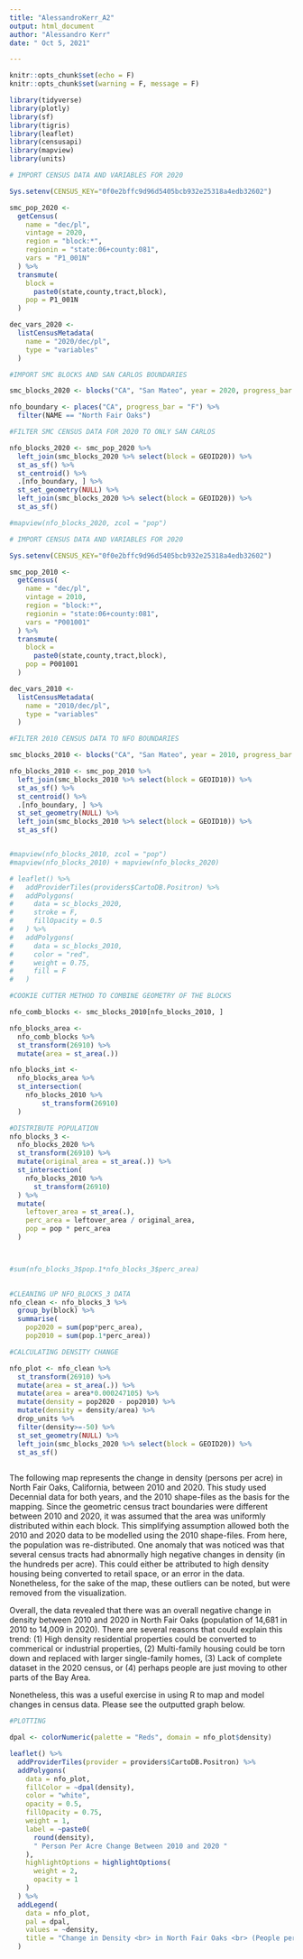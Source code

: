 ```yaml
---
title: "AlessandroKerr_A2"
output: html_document
author: "Alessandro Kerr"
date: " Oct 5, 2021"

---
```


```r
knitr::opts_chunk$set(echo = F)
knitr::opts_chunk$set(warning = F, message = F)
```

```r
library(tidyverse)
library(plotly)
library(sf)
library(tigris)
library(leaflet)
library(censusapi)
library(mapview)
library(units)

```

```r
# IMPORT CENSUS DATA AND VARIABLES FOR 2020

Sys.setenv(CENSUS_KEY="0f0e2bffc9d96d5405bcb932e25318a4edb32602")

smc_pop_2020 <-
  getCensus(
    name = "dec/pl",
    vintage = 2020,
    region = "block:*", 
    regionin = "state:06+county:081",
    vars = "P1_001N"
  ) %>% 
  transmute(
    block =
      paste0(state,county,tract,block),
    pop = P1_001N
  )

dec_vars_2020 <-
  listCensusMetadata(
    name = "2020/dec/pl",
    type = "variables"
  )


```


```r
#IMPORT SMC BLOCKS AND SAN CARLOS BOUNDARIES

smc_blocks_2020 <- blocks("CA", "San Mateo", year = 2020, progress_bar = F)

nfo_boundary <- places("CA", progress_bar = "F") %>%
  filter(NAME == "North Fair Oaks")

#FILTER SMC CENSUS DATA FOR 2020 TO ONLY SAN CARLOS

nfo_blocks_2020 <- smc_pop_2020 %>% 
  left_join(smc_blocks_2020 %>% select(block = GEOID20)) %>% 
  st_as_sf() %>% 
  st_centroid() %>% 
  .[nfo_boundary, ] %>% 
  st_set_geometry(NULL) %>% 
  left_join(smc_blocks_2020 %>% select(block = GEOID20)) %>% 
  st_as_sf()

#mapview(nfo_blocks_2020, zcol = "pop")

```

```r
# IMPORT CENSUS DATA AND VARIABLES FOR 2020

Sys.setenv(CENSUS_KEY="0f0e2bffc9d96d5405bcb932e25318a4edb32602")

smc_pop_2010 <-
  getCensus(
    name = "dec/pl",
    vintage = 2010,
    region = "block:*", 
    regionin = "state:06+county:081",
    vars = "P001001"
  ) %>% 
  transmute(
    block =
      paste0(state,county,tract,block),
    pop = P001001
  )

dec_vars_2010 <-
  listCensusMetadata(
    name = "2010/dec/pl",
    type = "variables"
  )

```

```r
#FILTER 2010 CENSUS DATA TO NFO BOUNDARIES

smc_blocks_2010 <- blocks("CA", "San Mateo", year = 2010, progress_bar = F)

nfo_blocks_2010 <- smc_pop_2010 %>% 
  left_join(smc_blocks_2010 %>% select(block = GEOID10)) %>% 
  st_as_sf() %>% 
  st_centroid() %>% 
  .[nfo_boundary, ] %>% 
  st_set_geometry(NULL) %>% 
  left_join(smc_blocks_2010 %>% select(block = GEOID10)) %>% 
  st_as_sf()


#mapview(nfo_blocks_2010, zcol = "pop")
#mapview(nfo_blocks_2010) + mapview(nfo_blocks_2020)

# leaflet() %>% 
#   addProviderTiles(providers$CartoDB.Positron) %>% 
#   addPolygons(
#     data = sc_blocks_2020,
#     stroke = F,
#     fillOpacity = 0.5
#   ) %>% 
#   addPolygons(
#     data = sc_blocks_2010,
#     color = "red",
#     weight = 0.75,
#     fill = F
#   )
```

```r
#COOKIE CUTTER METHOD TO COMBINE GEOMETRY OF THE BLOCKS

nfo_comb_blocks <- smc_blocks_2010[nfo_blocks_2010, ]

nfo_blocks_area <- 
  nfo_comb_blocks %>%
  st_transform(26910) %>% 
  mutate(area = st_area(.))

nfo_blocks_int <- 
  nfo_blocks_area %>%
  st_intersection(
    nfo_blocks_2010 %>% 
        st_transform(26910)
  )
```

```r
#DISTRIBUTE POPULATION
nfo_blocks_3 <-
  nfo_blocks_2020 %>% 
  st_transform(26910) %>% 
  mutate(original_area = st_area(.)) %>% 
  st_intersection(
    nfo_blocks_2010 %>% 
      st_transform(26910)
  ) %>% 
  mutate(
    leftover_area = st_area(.),
    perc_area = leftover_area / original_area,
    pop = pop * perc_area
  )



#sum(nfo_blocks_3$pop.1*nfo_blocks_3$perc_area)
  

```

```r
#CLEANING UP NFO_BLOCKS_3 DATA
nfo_clean <- nfo_blocks_3 %>%
  group_by(block) %>% 
  summarise(
    pop2020 = sum(pop*perc_area),
    pop2010 = sum(pop.1*perc_area))

```


```r
#CALCULATING DENSITY CHANGE

nfo_plot <- nfo_clean %>%
  st_transform(26910) %>% 
  mutate(area = st_area(.)) %>%
  mutate(area = area*0.000247105) %>%
  mutate(density = pop2020 - pop2010) %>%
  mutate(density = density/area) %>%
  drop_units %>%
  filter(density>=-50) %>%
  st_set_geometry(NULL) %>% 
  left_join(smc_blocks_2020 %>% select(block = GEOID20)) %>% 
  st_as_sf()
  
```

The following map represents the change in density (persons per acre) in North Fair Oaks, California, between 2010 and 2020. This study used Decennial data for both years, and the 2010 shape-files as the basis for the mapping. Since the geometric census tract boundaries were different between 2010 and 2020, it was assumed that the area was uniformly distributed within each block. This simplifying assumption allowed both the 2010 and 2020 data to be modelled using the 2010 shape-files. From here, the population was re-distributed. One anomaly that was noticed was that several census tracts had abnormally high negative changes in density (in the hundreds per acre). This could either be attributed to high density housing being converted to retail space, or an error in the data. Nonetheless, for the sake of the map, these outliers can be noted, but were removed from the visualization. 

Overall, the data revealed that there was an overall negative change in density between 2010 and 2020 in North Fair Oaks (population of 14,681 in 2010 to 14,009 in 2020). There are several reasons that could explain this trend: (1) High density residential properties could be converted to commerical or industrial properties, (2) Multi-family housing could be torn down and replaced with larger single-family homes, (3) Lack of complete dataset in the 2020 census, or (4) perhaps people are just moving to other parts of the Bay Area.

Nonetheless, this was a useful exercise in using R to map and model changes in census data. Please see the outputted graph below. 




```r
#PLOTTING

dpal <- colorNumeric(palette = "Reds", domain = nfo_plot$density)

leaflet() %>%
  addProviderTiles(provider = providers$CartoDB.Positron) %>% 
  addPolygons( 
    data = nfo_plot,
    fillColor = ~dpal(density),
    color = "white",
    opacity = 0.5,
    fillOpacity = 0.75,
    weight = 1,
    label = ~paste0(
      round(density), 
      " Person Per Acre Change Between 2010 and 2020 "
    ),
    highlightOptions = highlightOptions(
      weight = 2,
      opacity = 1
    ) 
  ) %>% 
  addLegend(
    data = nfo_plot,
    pal = dpal,
    values = ~density,
    title = "Change in Density <br> in North Fair Oaks <br> (People per Acre) <br> Between 2010 and 2020"
  )
  
```



